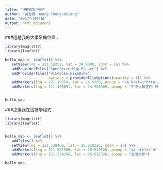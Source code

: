 ---
title: "用R繪製地圖"
author: "黃聖翔 Huang Sheng-Hsiang"
date: "2017年9月4日"
output: html_document
---

###這是我的大學系館位置 : 
```{r, echo = FALSE, warning=FALSE, error=FALSE}
library(magrittr)
library(leaflet)

hello_map <- leaflet() %>%
   setView(lng = 121.19258, lat = 24.9680, zoom = 16) %>%
   addProviderTiles("OpenStreetMap.France") %>%
   addProviderTiles("HikeBike.HikeBike",
                    options = providerTileOptions(opacity = 1)) %>%
   addMarkers(lng = 121.19258, lat = 24.9708, popup = "<a href=\"http://www.ncu.edu.tw/\">中央大學</a> <a href=\"http://www.math.ncu.edu.tw/math/news/news_select.php\">數學系 鴻經館</a>") %>%
   addMarkers(lng = 121.195051, lat = 24.968369, popup = "中央大學正門 行政大樓")


hello_map
```



###之後我在這裡學程式 : 
```{r, echo = FALSE, warning=FALSE, error=FALSE}
library(magrittr)
library(leaflet)


hello_map <- leaflet() %>%
   addTiles() %>%
   setView(lng = 121.539466, lat = 25.018326, zoom = 17) %>%
   addMarkers(lng = 121.541566, lat = 25.019526, popup = "<a href=\"http://train.csie.ntu.edu.tw/train/\">台大資工 系統訓練班</a>") %>%
   addMarkers(lng = 121.539366, lat = 25.017326, popup = "台灣大學")

hello_map
```



